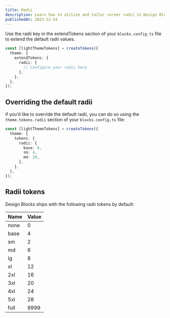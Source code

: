```yaml
---
title: Radii
description: Learn how to utilize and tailor corner radii in Design Blocks to enhance the aesthetics and visual coherence of your project.
publishedAt: 2023-12-24
---
```


Use the radii key in the extendTokens section of your `blocks.config.ts` file to extend the default radii values.

```ts
const [lightThemeTokens] = createTokens({
  theme: {
    extendTokens: {
      radii: {
        // Configure your radii here
      },
    },
  },
});
```

## Overriding the default radii

if you’d like to override the default radii, you can do so using the `theme.tokens.radii` section of your `blocks.config.ts` file:

```ts
const [lightThemeTokens] = createTokens({
  theme: {
    tokens: {
      radii: {
        base: 8,
        sm: 4,
        md: 10,
      },
    },
  },
});
```

## Radii tokens

Design Blocks ships with the following radii tokens by default:

| Name | Value |
| ---- | ----- |
| none | 0     |
| base | 4     |
| sm   | 2     |
| md   | 6     |
| lg   | 8     |
| xl   | 12    |
| 2xl  | 16    |
| 3xl  | 20    |
| 4xl  | 24    |
| 5xl  | 28    |
| full | 9999  |
